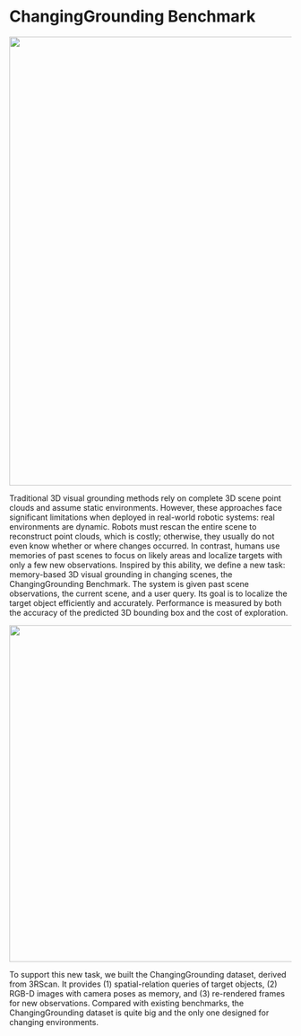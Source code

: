 
# ChangingGrounding Benchmark
<p align="center">
  <img src="teaser-zhiwei_01.png" width="800">
</p>


Traditional 3D visual grounding methods rely on complete 3D scene point clouds and assume static environments. However, these approaches face significant limitations when deployed in real-world robotic systems: real environments are dynamic. Robots must rescan the entire scene to reconstruct point clouds, which is costly; otherwise, they usually do not even know whether or where changes occurred. In contrast, humans use memories of past scenes to focus on likely areas and localize targets with only a few new observations. Inspired by this ability, we define a new task: memory-based 3D visual grounding in changing scenes, the ChangingGrounding Benchmark. The system is given past scene observations, the current scene, and a user query. Its goal is to localize the target object efficiently and accurately. Performance is measured by both the accuracy of the predicted 3D bounding box and the cost of exploration.

<p align="center">
  <img src="datacompare.png" width="600">
</p>

To support this new task, we built the ChangingGrounding dataset, derived from 3RScan. It provides (1) spatial-relation queries of target objects, (2) RGB-D images with camera poses as memory, and (3) re-rendered frames for new observations. Compared with existing benchmarks, the ChangingGrounding dataset is quite big and the only one designed for changing environments.

